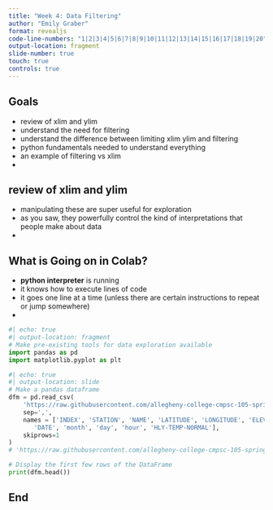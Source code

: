 ```yaml
---
title: "Week 4: Data Filtering"
author: "Emily Graber"
format: revealjs
code-line-numbers: "1|2|3|4|5|6|7|8|9|10|11|12|13|14|15|16|17|18|19|20"
output-location: fragment
slide-number: true
touch: true
controls: true
---
```


## Goals

::: incremental
- review of xlim and ylim
- understand the need for filtering
- understand the difference between limiting xlim ylim and filtering
- python fundamentals needed to understand everything
- an example of filtering vs xlim
- 
:::

<!-- this would go in a previous slide show

## comparing data

- what makes a valid comparison? 
- keep everything except one thing the same
- same x axis
- same y axis
- -->

## review of xlim and ylim

- manipulating these are super useful for exploration
- as you saw, they powerfully control the kind of interpretations that people make about data
- 

## What is Going on in Colab?

- **python interpreter** is running
- it knows how to execute lines of code
- it goes one line at a time (unless there are certain instructions to repeat or jump somewhere)
- 

```python
#| echo: true
#| output-location: fragment
# Make pre-existing tools for data exploration available
import pandas as pd
import matplotlib.pyplot as plt
```

```python
#| echo: true
#| output-location: slide
# Make a pandas dataframe
dfm = pd.read_csv(
    'https://raw.githubusercontent.com/allegheny-college-cmpsc-105-spring-2025/data-distortion-starter/refs/heads/main/data/data-distortion-noaa-2006-2020-USW00004843.csv',
    sep=',',
    names = ['INDEX', 'STATION', 'NAME', 'LATITUDE', 'LONGITUDE', 'ELEVATION',
       'DATE', 'month', 'day', 'hour', 'HLY-TEMP-NORMAL'],
    skiprows=1
)
# 'https://raw.githubusercontent.com/allegheny-college-cmpsc-105-spring-2025/site/refs/heads/main/data/data-distortion-noaa-2006-2020-USW00004843.csv.csv',

# Display the first few rows of the DataFrame
print(dfm.head())
```










## End
